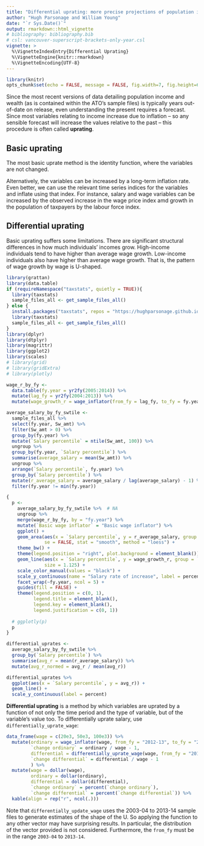 ---
title: "Differential uprating: more precise projections of population income"
author: "Hugh Parsonage and William Young"
date: "`r Sys.Date()`"
output: rmarkdown::html_vignette
# bibliography: bibliography.bib
# csl: vancouver-superscript-brackets-only-year.csl
vignette: >
  %\VignetteIndexEntry{Differential Uprating}
  %\VignetteEngine{knitr::rmarkdown}
  %\VignetteEncoding{UTF-8}
---

```{r, echo=FALSE}
library(knitr)
opts_chunk$set(echo = FALSE, message = FALSE, fig.width=7, fig.height=6)
```


Since the most recent versions of data detailing population income and wealth (as is contained within the ATO's sample files) is typically years out-of-date on release, even understanding the present requires a forecast. 
Since most variables relating to income increase due to inflation -- so any sensible forecast will increase the values relative to the past -- this procedure is often called **uprating**.

## Basic uprating

The most basic uprate method is the identity function, where the variables are not changed.

Alternatively, the variables can be increased by a long-term inflation rate. 
Even better, we can use the relevant time series indices for the variables and inflate using that index. 
For instance, salary and wage variables can be increased by the observed increase in the wage price index amd growth in the population of taxpayers by the labour force index.

## Differential uprating

Basic uprating suffers some limitations. 
There are significant structural differences in how much individuals' incomes grow. 
High-income individuals tend to have higher than average wage growth. 
Low-income individuals also have higher than average wage growth. 
That is, the pattern of wage growth by wage is U-shaped. 

```{r}
library(grattan)
library(data.table)
if (requireNamespace("taxstats", quietly = TRUE)){
  library(taxstats)
  sample_files_all <- get_sample_files_all()
} else {
  install.packages("taxstats", repos = "https://hughparsonage.github.io/drat/", type = "source")
  library(taxstats)
  sample_files_all <- get_sample_files_all()
}
library(dplyr)
library(dtplyr)
library(magrittr)
library(ggplot2)
library(scales)
# library(grid)
# library(gridExtra)
# library(plotly)
```

```{r}
wage_r_by_fy <- 
  data.table(fy.year = yr2fy(2005:2014)) %>%
  mutate(lag_fy = yr2fy(2004:2013)) %>%
  mutate(wage_growth_r = wage_inflator(from_fy = lag_fy, to_fy = fy.year) - 1)
```


```{r, fig.width=7, fig.height=6}
average_salary_by_fy_swtile <- 
  sample_files_all %>%
  select(fy.year, Sw_amt) %>%
  filter(Sw_amt > 0) %>%
  group_by(fy.year) %>%
  mutate(`Salary percentile` = ntile(Sw_amt, 100)) %>%
  ungroup %>%
  group_by(fy.year, `Salary percentile`) %>%
  summarise(average_salary = mean(Sw_amt)) %>%
  ungroup %>%
  arrange(`Salary percentile`, fy.year) %>%
  group_by(`Salary percentile`) %>%
  mutate(r_average_salary = average_salary / lag(average_salary) - 1) %>%
  filter(fy.year != min(fy.year))

{
  p <- 
    average_salary_by_fy_swtile %>%  # NA
    ungroup %>%
    merge(wage_r_by_fy, by = "fy.year") %>%
    mutate(`Basic wage inflator` = "Basic wage inflator") %>%
    ggplot() + 
    geom_area(aes(x = `Salary percentile`, y = r_average_salary, group = fy.year, fill = fy.year), 
              se = FALSE, stat = "smooth", method = "loess") + 
    theme_bw() + 
    theme(legend.position = "right", plot.background = element_blank()) + 
    geom_line(aes(x = `Salary percentile`, y = wage_growth_r, group = `Basic wage inflator`, color = `Basic wage inflator`),
              size = 1.125) + 
    scale_color_manual(values = "black") +
    scale_y_continuous(name = "Salary rate of increase", label = percent) + 
    facet_wrap(~fy.year, ncol = 5) +
    guides(fill = FALSE) + 
    theme(legend.position = c(0, 1), 
          legend.title = element_blank(), 
          legend.key = element_blank(),
          legend.justification = c(0, 1))
  
  # ggplotly(p)
  p
}

```


```{r}
differential_uprates <- 
  average_salary_by_fy_swtile %>%
  group_by(`Salary percentile`) %>%
  summarise(avg_r = mean(r_average_salary)) %>% 
  mutate(avg_r_normed = avg_r / mean(avg_r))

differential_uprates %>%
  ggplot(aes(x = `Salary percentile`, y = avg_r)) +
  geom_line() + 
  scale_y_continuous(label = percent)
```


**Differential uprating** is a method by which variables are uprated by a function of not only the time period and the type of variable, but of the variable's value too. To differentially uprate salary, use `differentially_uprate_wage`:

```{r, echo=TRUE}
data_frame(wage = c(20e3, 50e3, 100e3)) %>%
  mutate(ordinary = wage_inflator(wage, from_fy = "2012-13", to_fy = "2013-14"), 
         `change ordinary` = ordinary / wage - 1, 
         differential = differentially_uprate_wage(wage, from_fy = "2012-13", to_fy = "2013-14"), 
         `change differential` = differential / wage - 1
         ) %>%
  mutate(wage = dollar(wage),
         ordinary = dollar(ordinary), 
         differential = dollar(differential), 
         `change ordinary` = percent(`change ordinary`), 
         `change differential` = percent(`change differential`)) %>%
  kable(align = rep("r", ncol(.)))
```


Note that `differentially_update_wage` uses the 2003-04 to 2013-14 sample files to generate estimates of the shape of the U. So applying the function to any other vector may have surprising results. In particular, the distribution of the vector provided is not considered. Furthermore, the `from_fy` must be in the range `2003-04` to `2013-14`.







